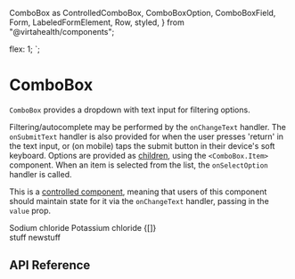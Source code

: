   ComboBox as ControlledComboBox,
  ComboBoxOption,
  ComboBoxField,
  Form,
  LabeledFormElement,
  Row,
  styled,
} from "@virtahealth/components";


  flex: 1;
`;

<Meta title="Components / ComboBox" component={ComboBox} />

# ComboBox

`ComboBox` provides a dropdown with text input for filtering options.

Filtering/autocomplete may be performed by the `onChangeText` handler. The
`onSubmitText` handler is also provided for when the user presses 'return' in
the text input, or (on mobile) taps the submit button in their device's soft
keyboard. Options are provided as
[children](https://reactjs.org/docs/jsx-in-depth.html#children-in-jsx),
using the `<ComboBox.Item>` component. When an item is selected from the list,
the `onSelectOption` handler is called.

This is a
[controlled component](https://reactjs.org/docs/forms.html#controlled-components),
meaning that users of this component should maintain state for it via the
`onChangeText` handler, passing in the `value` prop.

<Preview>
  <Story name="normal">
    <LabeledFormElement labelMessage={{ id: "components.combobox.label" }}>
      <StyledComboBox
        placeholderMessage={{ id: "components.combobox.placeholder" }}
        value="Blueberry"
        onChange={action("change")}
        onChangeText={action("change-text")}
        onSubmitText={action("submit-text")}
        onSelectOption={action("select-option")}
      >
        <ComboBoxOption value="NaCl">Sodium chloride</ComboBoxOption>
        <ComboBoxOption value="KCl">Potassium chloride</ComboBoxOption>
      </StyledComboBox>
    </LabeledFormElement>
  </Story>
  <Story name="disabled">
    <ComboBox
      placeholderMessage={{ id: "components.combobox.placeholder" }}
      value="Raspberry"
      editable={false}
    />
  </Story>
  <Story name="empty results">
    <ComboBox
      value="Unobtanium"
      onChange={action("change")}
      onChangeText={action("change-text")}
      onSubmitText={action("submit-text")}
    >
      {[]}
    </ComboBox>
  </Story>
  <Story name="form combobox">
    <Form initialValues={{ test: "stuff" }}>
      <ComboBoxField
        name="test"
        labelMessage={{ id: "oikfjeiajfiea", defaultValue: "combo box field" }}
      >
        <ComboBoxOption value="stuff">stuff</ComboBoxOption>
        <ComboBoxOption value="newstuff">newstuff</ComboBoxOption>
      </ComboBoxField>
    </Form>
  </Story>
</Preview>

## API Reference

<Props of={ControlledComboBox} />
